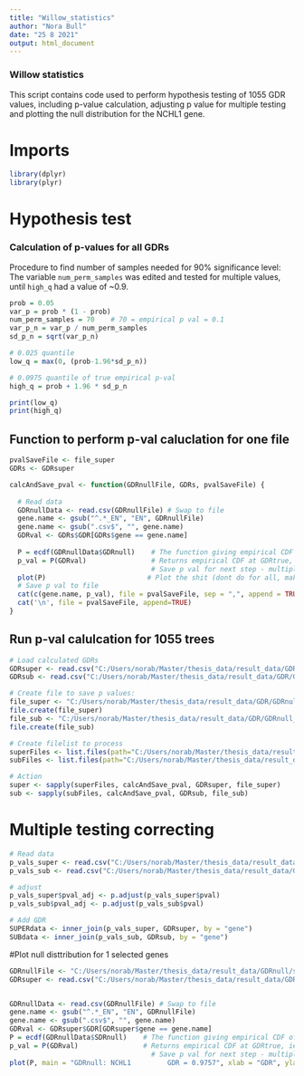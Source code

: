 ---
title: "Willow_statistics"
author: "Nora Bull"
date: "25 8 2021"
output: html_document
---



### Willow statistics

This script contains code used to perform hypothesis testing of 1055 
GDR values, including p-value calculation, adjusting p value for multiple
testing and plotting the null distribution for the NCHL1 gene. 

# Imports
```{r, eval=FALSE}
library(dplyr)
library(plyr)
```

# Hypothesis test

### Calculation of p-values for all GDRs

Procedure to find number of samples needed for 90% significance level:
  The variable `num_perm_samples` was edited and tested for multiple values, until `high_q` had a value of ~0.9. 

```{r}
prob = 0.05
var_p = prob * (1 - prob)
num_perm_samples = 70    # 70 = empirical p val = 0.1
var_p_n = var_p / num_perm_samples
sd_p_n = sqrt(var_p_n)

# 0.025 quantile
low_q = max(0, (prob-1.96*sd_p_n))

# 0.0975 quantile of true empirical p-val
high_q = prob + 1.96 * sd_p_n

print(low_q)
print(high_q)
```


## Function to perform p-val caluclation for one file
```{r}

pvalSaveFile <- file_super
GDRs <- GDRsuper

calcAndSave_pval <- function(GDRnullFile, GDRs, pvalSaveFile) {
  
  # Read data
  GDRnullData <- read.csv(GDRnullFile) # Swap to file
  gene.name <- gsub("^.*_EN", "EN", GDRnullFile)
  gene.name <- gsub(".csv$", "", gene.name)
  GDRval <- GDRs$GDR[GDRs$gene == gene.name]
  
  P = ecdf(GDRnullData$GDRnull)    # The function giving empirical CDF of GDRnull_values
  p_val = P(GDRval)                # Returns empirical CDF at GDRtrue, ie. calculated GDR for populations
                                   # Save p val for next step - multiple testing correcting
  plot(P)                         # Plot the shit (dont do for all, make an example or two...
  # Save p val to file
  cat(c(gene.name, p_val), file = pvalSaveFile, sep = ",", append = TRUE)
  cat('\n', file = pvalSaveFile, append=TRUE)
}
```


## Run p-val calulcation for 1055 trees
```{r}

# Load calculated GDRs
GDRsuper <- read.csv("C:/Users/norab/Master/thesis_data/result_data/GDR/GDRsuper_all.csv", header = TRUE)
GDRsub <- read.csv("C:/Users/norab/Master/thesis_data/result_data/GDR/GDRsub_all.csv", header = TRUE)

# Create file to save p values:
file_super <- "C:/Users/norab/Master/thesis_data/result_data/GDR/GDRnull_pval_super.csv"
file.create(file_super)
file_sub <- "C:/Users/norab/Master/thesis_data/result_data/GDR/GDRnull_pval_sub.csv"
file.create(file_sub)

# Create filelist to process
superFiles <- list.files(path="C:/Users/norab/Master/thesis_data/result_data/GDRnull/super", full.names=TRUE, recursive=FALSE)
subFiles <- list.files(path="C:/Users/norab/Master/thesis_data/result_data/GDRnull/sub", full.names=TRUE, recursive=FALSE)

# Action
super <- sapply(superFiles, calcAndSave_pval, GDRsuper, file_super)
sub <- sapply(subFiles, calcAndSave_pval, GDRsub, file_sub)

```

# Multiple testing correcting
```{r}

# Read data
p_vals_super <- read.csv("C:/Users/norab/Master/thesis_data/result_data/GDRnull/GDRnull_pval_super.csv", sep=",", col.names = c("gene", "pval"))
p_vals_sub <- read.csv("C:/Users/norab/Master/thesis_data/result_data/GDRnull/GDRnull_pval_sub.csv", sep=",", col.names = c("gene", "pval"))

# adjust
p_vals_super$pval_adj <- p.adjust(p_vals_super$pval)
p_vals_sub$pval_adj <- p.adjust(p_vals_sub$pval)

# Add GDR
SUPERdata <- inner_join(p_vals_super, GDRsuper, by = "gene")
SUBdata <- inner_join(p_vals_sub, GDRsub, by = "gene")

```



#Plot null disttribution for 1 selected genes

```{r}
GDRnullFile <- "C:/Users/norab/Master/thesis_data/result_data/GDRnull/super/SDRnull_ENSG00000134121___NCHL1.csv"
GDRsuper <- read.csv("C:/Users/norab/Master/thesis_data/result_data/GDR/GDRsuper_all.csv", header = TRUE)


GDRnullData <- read.csv(GDRnullFile) # Swap to file
gene.name <- gsub("^.*_EN", "EN", GDRnullFile)
gene.name <- gsub(".csv$", "", gene.name)
GDRval <- GDRsuper$GDR[GDRsuper$gene == gene.name]
P = ecdf(GDRnullData$SDRnull)    # The function giving empirical CDF of GDRnull_values
p_val = P(GDRval)                # Returns empirical CDF at GDRtrue, ie. calculated GDR for populations
                                   # Save p val for next step - multiple testing correcting
plot(P, main = "GDRnull: NCHL1         GDR = 0.9757", xlab = "GDR", ylab = "cumulative %")  

```

